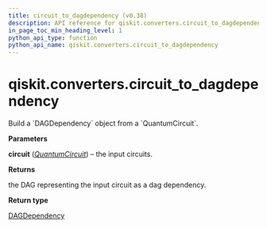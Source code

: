 ```yaml
---
title: circuit_to_dagdependency (v0.38)
description: API reference for qiskit.converters.circuit_to_dagdependency in qiskit v0.38
in_page_toc_min_heading_level: 1
python_api_type: function
python_api_name: qiskit.converters.circuit_to_dagdependency
---
```


<span id="qiskit-converters-circuit-to-dagdependency" />

# qiskit.converters.circuit\_to\_dagdependency

<Function id="qiskit.converters.circuit_to_dagdependency" isDedicatedPage={true} github="https://github.com/qiskit/qiskit/tree/stable/0.21/qiskit/converters/circuit_to_dagdependency.py" signature="circuit_to_dagdependency(circuit)">
  Build a `DAGDependency` object from a `QuantumCircuit`.

  **Parameters**

  **circuit** ([*QuantumCircuit*](qiskit.circuit.QuantumCircuit "qiskit.circuit.QuantumCircuit")) – the input circuits.

  **Returns**

  the DAG representing the input circuit as a dag dependency.

  **Return type**

  [DAGDependency](qiskit.dagcircuit.DAGDependency "qiskit.dagcircuit.DAGDependency")
</Function>

